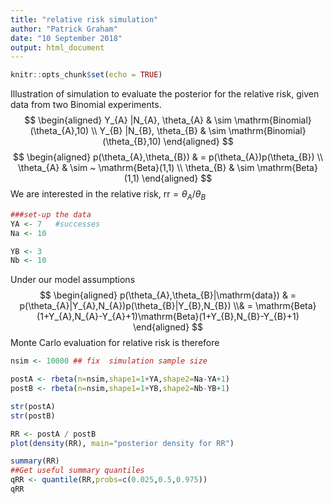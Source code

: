 ```yaml
---
title: "relative risk simulation"
author: "Patrick Graham"
date: "10 September 2018"
output: html_document
---
```


```r
knitr::opts_chunk$set(echo = TRUE)
```
Illustration of simulation to  evaluate the posterior for the relative risk, given data from two Binomial experiments.
$$
\begin{aligned}
   Y_{A} |N_{A}, \theta_{A}  & \sim \mathrm{Binomial}(\theta_{A},10) \\
 Y_{B} |N_{B}, \theta_{B} & \sim \mathrm{Binomial}(\theta_{B},10)
\end{aligned}
$$
$$
\begin{aligned}
p(\theta_{A},\theta_{B}) & = p(\theta_{A})p(\theta_{B}) \\
\theta_{A} & \sim ~ \mathrm{Beta}(1,1) \\
\theta_{B} & \sim  \mathrm{Beta}(1,1)
\end{aligned}
$$
We are interested in the relative risk, $\mathrm{rr}= \theta_{A}/\theta_{B}$

```r
###set-up the data
YA <- 7   #successes
Na <- 10

YB <- 3
Nb <- 10
````

Under our model assumptions
$$
\begin{aligned}
p(\theta_{A},\theta_{B}|\mathrm{data}) & = p(\theta_{A}|Y_{A},N_{A})p(\theta_{B}|Y_{B},N_{B}) \\&                      = \mathrm{Beta}(1+Y_{A},N_{A}-Y_{A}+1)\mathrm{Beta}(1+Y_{B},N_{B}-Y_{B}+1)
\end{aligned}
$$
Monte Carlo evaluation for relative risk is therefore
```r
nsim <- 10000 ## fix  simulation sample size

postA <- rbeta(n=nsim,shape1=1+YA,shape2=Na-YA+1)
postB <- rbeta(n=nsim,shape1=1+YB,shape2=Nb-YB+1)

str(postA)
str(postB)

RR <- postA / postB
plot(density(RR), main="posterior density for RR")

summary(RR)
##Get useful summary quantiles
qRR <- quantile(RR,probs=c(0.025,0.5,0.975))
qRR
```